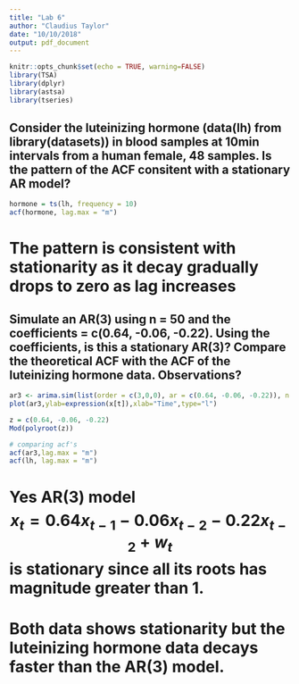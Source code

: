 ```yaml
---
title: "Lab 6"
author: "Claudius Taylor"
date: "10/10/2018"
output: pdf_document
---
```


```r
knitr::opts_chunk$set(echo = TRUE, warning=FALSE)
library(TSA)
library(dplyr)
library(astsa)
library(tseries)
```

## Consider the luteinizing hormone (data(lh) from library(datasets)) in blood samples at 10min intervals from a human female, 48 samples. Is the pattern of the ACF consitent with a stationary AR model?

```r
hormone = ts(lh, frequency = 10)
acf(hormone, lag.max = "m")
```

# The pattern is consistent with stationarity as it decay gradually drops to zero as lag increases

## Simulate an AR(3) using n = 50 and the coefficients = c(0.64, -0.06, -0.22). Using the coefficients, is this a stationary AR(3)? Compare the theoretical ACF with the ACF of the luteinizing hormone data. Observations?

```r
ar3 <- arima.sim(list(order = c(3,0,0), ar = c(0.64, -0.06, -0.22)), n = 50)
plot(ar3,ylab=expression(x[t]),xlab="Time",type="l")

z = c(0.64, -0.06, -0.22)
Mod(polyroot(z))

# comparing acf's
acf(ar3,lag.max = "m")
acf(lh, lag.max = "m")
```

# Yes AR(3) model $$x_t = 0.64x_{t-1}-0.06x_{t-2} -0.22x_{t-2}+ w_t$$ is stationary since all its roots has magnitude greater than 1.
# Both data shows stationarity but the luteinizing hormone data decays faster than the AR(3) model.
